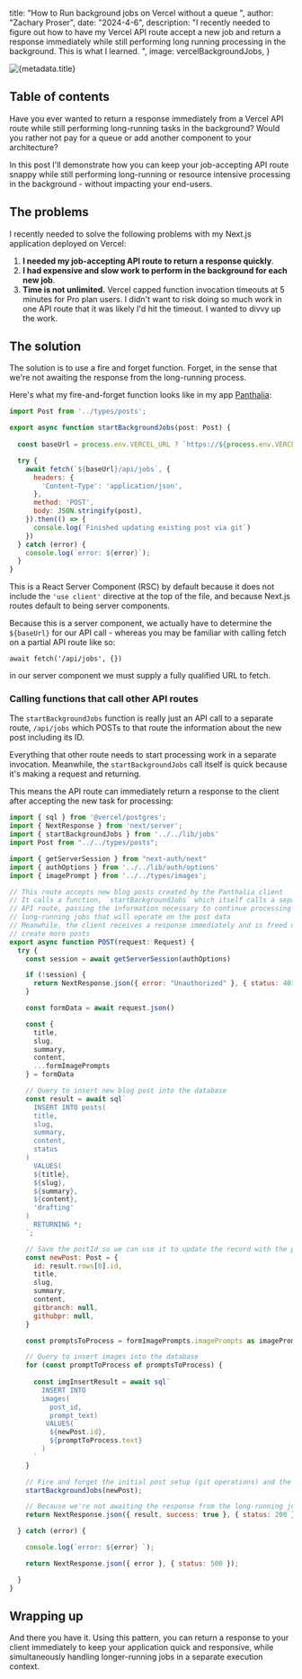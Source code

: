 



 title: "How to Run background jobs on Vercel without a queue ",
 author: "Zachary Proser",
 date: "2024-4-6",
 description: "I recently needed to figure out how to have my Vercel API route accept a new job and return a response immediately while still performing long running processing in the background. This is what I learned. ",
 image: vercelBackgroundJobs,
} 


<Image src={metadata.image} alt={metadata.title} />

## Table of contents

Have you ever wanted to return a response immediately from a Vercel API route while still performing long-running tasks in the background? Would you rather not pay for a queue or add another component to your architecture? 

In this post I'll demonstrate how you can keep your job-accepting API route snappy while still performing long-running or resource intensive processing in the background - without impacting your end-users. 
## The problems

I recently needed to solve the following problems with my Next.js application deployed on Vercel: 
1. **I needed my job-accepting API route to return a response quickly**. 
1. **I had expensive and slow work to perform in the background for each new job**. 		
1. **Time is not unlimited.** Vercel capped function invocation timeouts at 5 minutes for Pro plan users. I didn't want to risk doing so much work in one API route that it was likely I'd hit the timeout. I wanted to divvy up the work.

## The solution 

The solution is to use a fire and forget function. Forget, in the sense that we're not awaiting the response from the long-running process. 

Here's what my fire-and-forget function looks like in my app [Panthalia](https://github.com/zackproser/panthalia): 

```javascript
import Post from '../types/posts';

export async function startBackgroundJobs(post: Post) {
  
  const baseUrl = process.env.VERCEL_URL ? `https://${process.env.VERCEL_URL}` : 'http://localhost:3000';

  try {
    await fetch(`${baseUrl}/api/jobs`, {
      headers: {
        'Content-Type': 'application/json',
      },
      method: 'POST',
      body: JSON.stringify(post),
    }).then(() => {
      console.log(`Finished updating existing post via git`)
    })
  } catch (error) {
    console.log(`error: ${error}`);
  }
}

```

This is a React Server Component (RSC) by default because it does not include the `'use client'` directive at the top of the file, and because Next.js routes default to being server components. 

Because this is a server component, we actually have to determine the `${baseUrl}` for our API call - whereas you may be familiar with calling fetch on a partial API route like so: 

`await fetch('/api/jobs', {})`

in our server component we must supply a fully qualified URL to fetch. 

### Calling functions that call other API routes

The `startBackgroundJobs` function is really just an API call to a separate route, `/api/jobs` which POSTs to that route the information about the new post including its ID.

Everything that other route needs to start processing work in a separate invocation. Meanwhile, the `startBackgroundJobs` call itself is quick because it's making a request and returning. 

This means the API route can immediately return a response to the client after accepting the new task for processing: 

```javascript
import { sql } from '@vercel/postgres';
import { NextResponse } from 'next/server';
import { startBackgroundJobs } from '../../lib/jobs'
import Post from "../../types/posts";

import { getServerSession } from "next-auth/next"
import { authOptions } from '../../lib/auth/options'
import { imagePrompt } from '../../types/images';

// This route accepts new blog posts created by the Panthalia client
// It calls a function, `startBackgroundJobs` which itself calls a separate 
// API route, passing the information necessary to continue processing 
// long-running jobs that will operate on the post data
// Meanwhile, the client receives a response immediately and is freed up to
// create more posts
export async function POST(request: Request) {
  try {
    const session = await getServerSession(authOptions)

    if (!session) {
      return NextResponse.json({ error: "Unauthorized" }, { status: 401 })
    }

    const formData = await request.json()

    const {
      title,
      slug,
      summary,
      content,
      ...formImagePrompts
    } = formData

    // Query to insert new blog post into the database
    const result = await sql`
      INSERT INTO posts(
      title,
      slug,
      summary,
      content,
      status
    )
      VALUES(
      ${title},
      ${slug},
      ${summary},
      ${content},
      'drafting'
    )
      RETURNING *;
    `;

    // Save the postId so we can use it to update the record with the pull request URL once it's available
    const newPost: Post = {
      id: result.rows[0].id,
      title,
      slug,
      summary,
      content,
      gitbranch: null,
      githubpr: null,
    }

    const promptsToProcess = formImagePrompts.imagePrompts as imagePrompt[]

    // Query to insert images into the database
    for (const promptToProcess of promptsToProcess) {
    
      const imgInsertResult = await sql`
        INSERT INTO 
        images(
          post_id,
          prompt_text)
         VALUES(
          ${newPost.id},
          ${promptToProcess.text}
        )
      `
    }

    // Fire and forget the initial post setup (git operations) and the image generation tasks
    startBackgroundJobs(newPost);

    // Because we're not awaiting the response from the long-running job, we can immediately return a response to the client 
    return NextResponse.json({ result, success: true }, { status: 200 });

  } catch (error) {

    console.log(`error: ${error} `);

    return NextResponse.json({ error }, { status: 500 });

  }
}

```

## Wrapping up 

And there you have it. Using this pattern, you can return a response to your client immediately to keep your application quick and responsive, while simultaneously handling longer-running jobs in a separate execution context.
